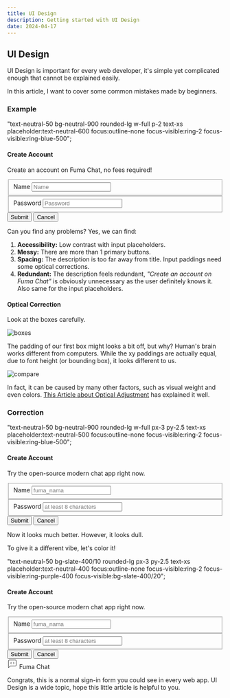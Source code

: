 ```yaml
---
title: UI Design
description: Getting started with UI Design
date: 2024-04-17
---
```



## UI Design

UI Design is important for every web developer, it's simple yet complicated enough that cannot be explained easily.

In this article, I want to cover some common mistakes made by beginners.

### Example

  "text-neutral-50 bg-neutral-900 rounded-lg w-full p-2 text-xs placeholder:text-neutral-600 focus:outline-none focus-visible:ring-2 focus-visible:ring-blue-500";

<div className="not-prose p-4 rounded-xl bg-neutral-800 border border-neutral-600">
  <h4 className="font-medium text-xl text-neutral-50 mb-4">Create Account</h4>
  <p>Create an account on Fuma Chat, no fees required!</p>

<fieldset className="mt-4">
  <label htmlFor="name" className="text-xs text-neutral-50">
    Name
  </label>
  <input id="name" className={inputVariant} placeholder="Name" />
</fieldset>
<fieldset className="mt-4">
  <label htmlFor="password" className="text-xs text-neutral-50">
    Password
  </label>
  <input
    type="password"
    id="password"
    className={inputVariant}
    placeholder="Password"
  />
</fieldset>

<div className="flex flex-row gap-2 mt-4">
  <button className="bg-blue-500 text-neutral-50 rounded-lg px-4 py-1">Submit</button>
  <button className="bg-blue-500 text-neutral-50 rounded-lg px-4 py-1">Cancel</button>
</div>
</div>

Can you find any problems? Yes, we can find:

1. **Accessibility:** Low contrast with input placeholders.
2. **Messy:** There are more than 1 primary buttons.
3. **Spacing:** The description is too far away from title. Input paddings need some optical corrections.
4. **Redundant:** The description feels redundant, _"Create an account on Fuma Chat"_ is obviously unnecessary as the user definitely knows it. Also same for the input placeholders.

#### Optical Correction

Look at the boxes carefully.

<Image src={UIBefore} alt="boxes" className="rounded-xl" />

The padding of our first box might looks a bit off, but why?
Human's brain works different from computers. While the xy paddings are actually equal, due to font height (or bounding box), it looks different to us.

<Image src={UICompare} alt="compare" className="rounded-xl" />

In fact, it can be caused by many other factors, such as visual weight and even colors.
[This Article about Optical Adjustment](https://marvelapp.com/blog/optical-adjustment-logic-vs-designers) has explained it well.

### Correction

  "text-neutral-50 bg-neutral-900 rounded-lg w-full px-3 py-2.5 text-xs placeholder:text-neutral-500 focus:outline-none focus-visible:ring-2 focus-visible:ring-blue-500";

<div className="not-prose max-sm:-mx-4 px-6 py-5 rounded-xl bg-neutral-800 border border-neutral-600">
  <h4 className="font-semibold text-lg text-neutral-50">Create Account</h4>
  <p className="mt-2">Try the open-source modern chat app right now.</p>

<fieldset className="mt-4">
  <label htmlFor="name_2" className="text-xs text-neutral-50 font-medium">
    Name
  </label>
  <input id="name_2" className={inputVariant2} placeholder="fuma_nama" />
</fieldset>
<fieldset className="mt-2">
  <label htmlFor="password_2" className="text-xs text-neutral-50 font-medium">
    Password
  </label>
  <input
    type="password"
    id="password_2"
    className={inputVariant2}
    placeholder="at least 8 characters"
  />
</fieldset>

<div className="flex flex-row gap-2 mt-6">
  <button className="text-sm bg-blue-500 text-neutral-50 rounded-lg px-4 py-1 font-medium">Submit</button>
  <button className="text-sm bg-neutral-700 text-neutral-50 rounded-lg px-4 py-1 font-medium">Cancel</button>
</div>
</div>

Now it looks much better. However, it looks dull.

To give it a different vibe, let's color it!

  "text-neutral-50 bg-slate-400/10 rounded-lg px-3 py-2.5 text-xs placeholder:text-neutral-400 focus:outline-none focus-visible:ring-2 focus-visible:ring-purple-400 focus-visible:bg-slate-400/20";

<div className="not-prose max-sm:-mx-4 px-6 py-5 rounded-xl bg-gradient-to-br from-slate-900 to-neutral-950 border border-slate-800">

<h4 className="font-semibold text-lg text-neutral-50">Create Account</h4>
<p className="mt-2">Try the open-source modern chat app right now.</p>

<fieldset className="flex flex-col mt-4">
  <label htmlFor="name_3" className="text-xs text-neutral-50 font-medium">
    Name
  </label>
  <input id="name_3" className={inputVariant3} placeholder="fuma_nama" />
</fieldset>
<fieldset className="flex flex-col mt-2">
  <label htmlFor="password_3" className="text-xs text-neutral-50 font-medium">
    Password
  </label>
  <input
    id="password_3"
    className={inputVariant3}
    placeholder="at least 8 characters"
    type="password"
  />
</fieldset>

<div className="flex flex-col gap-2 mt-6 sm:flex-row">
  <button className="text-sm bg-purple-600 text-neutral-50 rounded-lg px-4 py-1.5 font-medium">
    Submit
  </button>
  <button className="text-sm bg-neutral-600/50 text-neutral-50 rounded-lg px-4 py-1.5 font-medium">
    Cancel
  </button>
</div>

<div className="flex flex-row justify-end gap-1.5 items-center mt-4">
  <svg
    className="text-purple-500/90 size-4"
    width="24"
    height="24"
    viewBox="0 0 24 24"
    fill="none"
    stroke="currentColor"
    strokeWidth="2"
    strokeLinecap="round"
    strokeLinejoin="round"
  >
    <path d="M21 15a2 2 0 0 1-2 2H7l-4 4V5a2 2 0 0 1 2-2h14a2 2 0 0 1 2 2z" />
    <path d="m10 8-2 2 2 2" />
    <path d="m14 8 2 2-2 2" />
  </svg>
  <span className="text-purple-500 text-xs font-medium">Fuma Chat</span>
</div>
</div>

Congrats, this is a normal sign-in form you could see in every web app.
UI Design is a wide topic, hope this little article is helpful to you.
